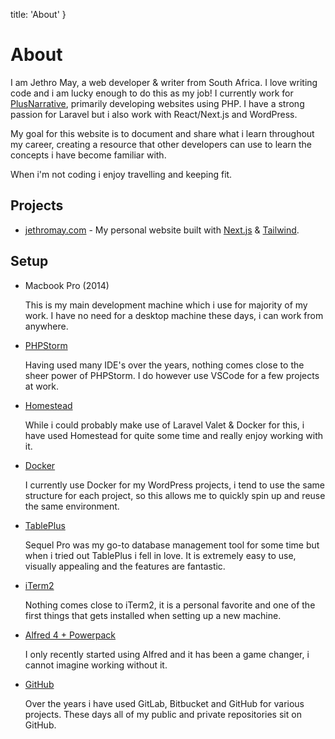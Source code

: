 
  title: 'About'
}

# About

I am Jethro May, a web developer & writer from South Africa. I love writing code and i am lucky enough to do this as my job! I currently work for <a href="https://www.plusnarrative.com/" target="_blank" rel="noopener noreferrer" className="font-bold underline text-blue-400 hover:text-blue-500">PlusNarrative</a>,
primarily developing websites using PHP. I have a strong passion for Laravel but i also work with React/Next.js and WordPress. 
                            
My goal for this website is to document and share what i learn throughout my career, creating a resource that other developers can use to learn the
concepts i have become familiar with. 

When i'm not coding i enjoy travelling and keeping fit.
	
## Projects

- <p><a href="https://github.com/jethromay/jethromay.com" className="font-bold underline text-blue-400 hover:text-blue-500">jethromay.com</a> - My personal website built with <a href="https://nextjs.org/" target="_blank" rel="noopener noreferrer" className="font-bold underline text-blue-400 hover:text-blue-500">Next.js</a> & <a href="https://tailwindcss.com/" target="_blank" rel="noopener noreferrer" className="font-bold underline text-blue-400 hover:text-blue-500">Tailwind</a>.</p>
                            
## Setup

<ul className="list-disc mt-4 pl-4">
  <li>
    <p className="leading-normal underline">
        Macbook Pro (2014)
    </p>
    <p className="leading-normal">
        This is my main development machine which i use for majority of my work. I have no need for a desktop machine these days, i can work from anywhere.
    </p>
  </li>
  <li>
    <p className="leading-normal">
        <a className="font-bold underline text-blue-400 hover:text-blue500" href="https://www.jetbrains.com/phpstorm/index.html">PHPStorm</a>
    </p>
    <p className="leading-normal">
        Having used many IDE's over the years, nothing comes close to the sheer power of PHPStorm. I do however use VSCode for a few projects at work.
    </p>
  </li>
    <li>
        <p className="leading-normal">
            <a className="font-bold underline text-blue-400 hover:text-blue-500" href="https://laravel.com/docs/6.x/homestead">Homestead</a>
        </p>
        <p className="leading-normal">
          While i could probably make use of Laravel Valet & Docker for this, i have used Homestead for quite some time and really enjoy working with it.
        </p>
    </li>
    <li>
        <p className="leading-normal">
            <a className="font-bold underline text-blue-400 hover:text-blue-500" href="https://www.docker.com/">Docker</a>
        </p>
        <p className="leading-normal">
            I currently use Docker for my WordPress projects, i tend to use the same structure for each project, so this allows me to quickly spin up and reuse the same environment.
        </p>
    </li>
  <li>
      <p className="leading-normal">
          <a className="font-bold underline text-blue-400 hover:text-blue-500" href="https://tableplus.com/">TablePlus</a>
      </p>
      <p className="leading-normal">
        Sequel Pro was my go-to database management tool for some time but when i tried out TablePlus i fell in love. It is extremely easy to use, visually appealing and the features are fantastic.
      </p>
  </li>
  <li>
    <p className="leading-normal">
        <a className="font-bold underline text-blue-400 hover:text-blue-500" href="https://iterm2.com/">iTerm2</a>
    </p>
    <p className="leading-normal">
        Nothing comes close to iTerm2, it is a personal favorite and one of the first things that gets installed when setting up a new machine.
    </p>
  </li>
  <li>
      <p className="leading-normal">
          <a className="font-bold underline text-blue-400 hover:text-blue-500" href="https://www.alfredapp.com/">Alfred 4 + Powerpack</a>
      </p>
      <p className="leading-normal">
       I only recently started using Alfred and it has been a game changer, i cannot imagine working without it.
      </p>
  </li>
  <li>
      <p className="leading-normal">
          <a className="font-bold underline text-blue-400 hover:text-blue-500" href="https://github.com/">GitHub</a>
      </p>
      <p className="leading-normal">
        Over the years i have used GitLab, Bitbucket and GitHub for various projects. These days all of my public and private repositories sit on GitHub. 
      </p>
  </li>
</ul>